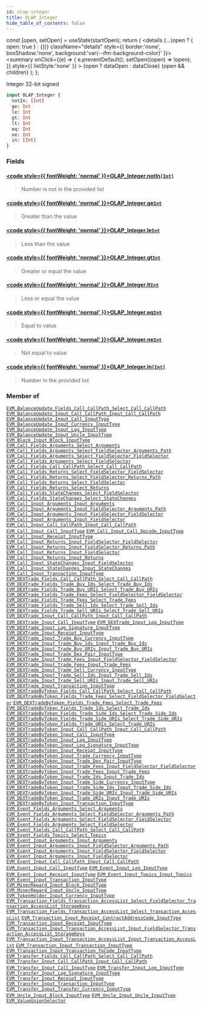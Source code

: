 ```yaml
---
id: olap-integer
title: OLAP_Integer
hide_table_of_contents: false
---
```







  const [open, setOpen] = useState(startOpen);
  return (
    <details {...(open ? { open: true } : {})} className="details" style={{ border:'none', boxShadow:'none', background:'var(--ifm-background-color)' }}>
      <summary
        onClick={(e) => {
          e.preventDefault();
          setOpen((open) => !open);
        }}
        style={{ listStyle:'none' }}
      >
      {open ? dataOpen : dataClose}
      </summary>
      {open && children}
    </details>
  );
};








Integer 32-bit signed


```graphql
input OLAP_Integer {
  notIn: [Int]
  ge: Int
  le: Int
  gt: Int
  lt: Int
  eq: Int
  ne: Int
  in: [Int]
}
```




### Fields

#### [<code style={{ fontWeight: 'normal' }}>OLAP_Integer.<b>notIn</b></code>](#)<Bullet />[`[Int]`](/docs/graphql-reference/scalars/int) <Badge class="badge badge--secondary" text="list"/> <Badge class="badge badge--secondary" text="scalar"/> 
> 
> 
> Number is not in the provided list
> 

#### [<code style={{ fontWeight: 'normal' }}>OLAP_Integer.<b>ge</b></code>](#)<Bullet />[`Int`](/docs/graphql-reference/scalars/int) <Badge class="badge badge--secondary" text="scalar"/> 
> 
> 
> Greater than the value
> 

#### [<code style={{ fontWeight: 'normal' }}>OLAP_Integer.<b>le</b></code>](#)<Bullet />[`Int`](/docs/graphql-reference/scalars/int) <Badge class="badge badge--secondary" text="scalar"/> 
> 
> 
> Less than the value
> 

#### [<code style={{ fontWeight: 'normal' }}>OLAP_Integer.<b>gt</b></code>](#)<Bullet />[`Int`](/docs/graphql-reference/scalars/int) <Badge class="badge badge--secondary" text="scalar"/> 
> 
> 
> Greater or equal the value
> 

#### [<code style={{ fontWeight: 'normal' }}>OLAP_Integer.<b>lt</b></code>](#)<Bullet />[`Int`](/docs/graphql-reference/scalars/int) <Badge class="badge badge--secondary" text="scalar"/> 
> 
> 
> Less or equal the value
> 

#### [<code style={{ fontWeight: 'normal' }}>OLAP_Integer.<b>eq</b></code>](#)<Bullet />[`Int`](/docs/graphql-reference/scalars/int) <Badge class="badge badge--secondary" text="scalar"/> 
> 
> 
> Equal to value
> 

#### [<code style={{ fontWeight: 'normal' }}>OLAP_Integer.<b>ne</b></code>](#)<Bullet />[`Int`](/docs/graphql-reference/scalars/int) <Badge class="badge badge--secondary" text="scalar"/> 
> 
> 
> Not equal to value
> 

#### [<code style={{ fontWeight: 'normal' }}>OLAP_Integer.<b>in</b></code>](#)<Bullet />[`[Int]`](/docs/graphql-reference/scalars/int) <Badge class="badge badge--secondary" text="list"/> <Badge class="badge badge--secondary" text="scalar"/> 
> 
> 
> Number in the provided list
> 



### Member of

[`EVM_BalanceUpdate_Fields_Call_CallPath_Select_Call_CallPath`](/docs/graphql-reference/inputs/evm-balance-update-fields-call-call-path-select-call-call-path)  <Badge class="badge badge--secondary" text="input"/><Bullet />[`EVM_BalanceUpdate_Input_Call_CallPath_Input_Call_CallPath`](/docs/graphql-reference/inputs/evm-balance-update-input-call-call-path-input-call-call-path)  <Badge class="badge badge--secondary" text="input"/><Bullet />[`EVM_BalanceUpdate_Input_Call_InputType`](/docs/graphql-reference/inputs/evm-balance-update-input-call-input-type)  <Badge class="badge badge--secondary" text="input"/><Bullet />[`EVM_BalanceUpdate_Input_Currency_InputType`](/docs/graphql-reference/inputs/evm-balance-update-input-currency-input-type)  <Badge class="badge badge--secondary" text="input"/><Bullet />[`EVM_BalanceUpdate_Input_Log_InputType`](/docs/graphql-reference/inputs/evm-balance-update-input-log-input-type)  <Badge class="badge badge--secondary" text="input"/><Bullet />[`EVM_BalanceUpdate_Input_Uncle_InputType`](/docs/graphql-reference/inputs/evm-balance-update-input-uncle-input-type)  <Badge class="badge badge--secondary" text="input"/><Bullet />[`EVM_Block_Input_Block_InputType`](/docs/graphql-reference/inputs/evm-block-input-block-input-type)  <Badge class="badge badge--secondary" text="input"/><Bullet />[`EVM_Call_Fields_Arguments_Select_Arguments`](/docs/graphql-reference/inputs/evm-call-fields-arguments-select-arguments)  <Badge class="badge badge--secondary" text="input"/><Bullet />[`EVM_Call_Fields_Arguments_Select_FieldSelector_Arguments_Path`](/docs/graphql-reference/inputs/evm-call-fields-arguments-select-field-selector-arguments-path)  <Badge class="badge badge--secondary" text="input"/><Bullet />[`EVM_Call_Fields_Arguments_Select_FieldSelector_FieldSelector`](/docs/graphql-reference/inputs/evm-call-fields-arguments-select-field-selector-field-selector)  <Badge class="badge badge--secondary" text="input"/><Bullet />[`EVM_Call_Fields_Arguments_Select_FieldSelector`](/docs/graphql-reference/inputs/evm-call-fields-arguments-select-field-selector)  <Badge class="badge badge--secondary" text="input"/><Bullet />[`EVM_Call_Fields_Call_CallPath_Select_Call_CallPath`](/docs/graphql-reference/inputs/evm-call-fields-call-call-path-select-call-call-path)  <Badge class="badge badge--secondary" text="input"/><Bullet />[`EVM_Call_Fields_Returns_Select_FieldSelector_FieldSelector`](/docs/graphql-reference/inputs/evm-call-fields-returns-select-field-selector-field-selector)  <Badge class="badge badge--secondary" text="input"/><Bullet />[`EVM_Call_Fields_Returns_Select_FieldSelector_Returns_Path`](/docs/graphql-reference/inputs/evm-call-fields-returns-select-field-selector-returns-path)  <Badge class="badge badge--secondary" text="input"/><Bullet />[`EVM_Call_Fields_Returns_Select_FieldSelector`](/docs/graphql-reference/inputs/evm-call-fields-returns-select-field-selector)  <Badge class="badge badge--secondary" text="input"/><Bullet />[`EVM_Call_Fields_Returns_Select_Returns`](/docs/graphql-reference/inputs/evm-call-fields-returns-select-returns)  <Badge class="badge badge--secondary" text="input"/><Bullet />[`EVM_Call_Fields_StateChanges_Select_FieldSelector`](/docs/graphql-reference/inputs/evm-call-fields-state-changes-select-field-selector)  <Badge class="badge badge--secondary" text="input"/><Bullet />[`EVM_Call_Fields_StateChanges_Select_StateChanges`](/docs/graphql-reference/inputs/evm-call-fields-state-changes-select-state-changes)  <Badge class="badge badge--secondary" text="input"/><Bullet />[`EVM_Call_Input_Arguments_Input_Arguments`](/docs/graphql-reference/inputs/evm-call-input-arguments-input-arguments)  <Badge class="badge badge--secondary" text="input"/><Bullet />[`EVM_Call_Input_Arguments_Input_FieldSelector_Arguments_Path`](/docs/graphql-reference/inputs/evm-call-input-arguments-input-field-selector-arguments-path)  <Badge class="badge badge--secondary" text="input"/><Bullet />[`EVM_Call_Input_Arguments_Input_FieldSelector_FieldSelector`](/docs/graphql-reference/inputs/evm-call-input-arguments-input-field-selector-field-selector)  <Badge class="badge badge--secondary" text="input"/><Bullet />[`EVM_Call_Input_Arguments_Input_FieldSelector`](/docs/graphql-reference/inputs/evm-call-input-arguments-input-field-selector)  <Badge class="badge badge--secondary" text="input"/><Bullet />[`EVM_Call_Input_Call_CallPath_Input_Call_CallPath`](/docs/graphql-reference/inputs/evm-call-input-call-call-path-input-call-call-path)  <Badge class="badge badge--secondary" text="input"/><Bullet />[`EVM_Call_Input_Call_InputType`](/docs/graphql-reference/inputs/evm-call-input-call-input-type)  <Badge class="badge badge--secondary" text="input"/><Bullet />[`EVM_Call_Input_Call_Opcode_InputType`](/docs/graphql-reference/inputs/evm-call-input-call-opcode-input-type)  <Badge class="badge badge--secondary" text="input"/><Bullet />[`EVM_Call_Input_Receipt_InputType`](/docs/graphql-reference/inputs/evm-call-input-receipt-input-type)  <Badge class="badge badge--secondary" text="input"/><Bullet />[`EVM_Call_Input_Returns_Input_FieldSelector_FieldSelector`](/docs/graphql-reference/inputs/evm-call-input-returns-input-field-selector-field-selector)  <Badge class="badge badge--secondary" text="input"/><Bullet />[`EVM_Call_Input_Returns_Input_FieldSelector_Returns_Path`](/docs/graphql-reference/inputs/evm-call-input-returns-input-field-selector-returns-path)  <Badge class="badge badge--secondary" text="input"/><Bullet />[`EVM_Call_Input_Returns_Input_FieldSelector`](/docs/graphql-reference/inputs/evm-call-input-returns-input-field-selector)  <Badge class="badge badge--secondary" text="input"/><Bullet />[`EVM_Call_Input_Returns_Input_Returns`](/docs/graphql-reference/inputs/evm-call-input-returns-input-returns)  <Badge class="badge badge--secondary" text="input"/><Bullet />[`EVM_Call_Input_StateChanges_Input_FieldSelector`](/docs/graphql-reference/inputs/evm-call-input-state-changes-input-field-selector)  <Badge class="badge badge--secondary" text="input"/><Bullet />[`EVM_Call_Input_StateChanges_Input_StateChanges`](/docs/graphql-reference/inputs/evm-call-input-state-changes-input-state-changes)  <Badge class="badge badge--secondary" text="input"/><Bullet />[`EVM_Call_Input_Transaction_InputType`](/docs/graphql-reference/inputs/evm-call-input-transaction-input-type)  <Badge class="badge badge--secondary" text="input"/><Bullet />[`EVM_DEXTrade_Fields_Call_CallPath_Select_Call_CallPath`](/docs/graphql-reference/inputs/evm-dextrade-fields-call-call-path-select-call-call-path)  <Badge class="badge badge--secondary" text="input"/><Bullet />[`EVM_DEXTrade_Fields_Trade_Buy_Ids_Select_Trade_Buy_Ids`](/docs/graphql-reference/inputs/evm-dextrade-fields-trade-buy-ids-select-trade-buy-ids)  <Badge class="badge badge--secondary" text="input"/><Bullet />[`EVM_DEXTrade_Fields_Trade_Buy_URIs_Select_Trade_Buy_URIs`](/docs/graphql-reference/inputs/evm-dextrade-fields-trade-buy-uris-select-trade-buy-uris)  <Badge class="badge badge--secondary" text="input"/><Bullet />[`EVM_DEXTrade_Fields_Trade_Fees_Select_FieldSelector_FieldSelector`](/docs/graphql-reference/inputs/evm-dextrade-fields-trade-fees-select-field-selector-field-selector)  <Badge class="badge badge--secondary" text="input"/><Bullet />[`EVM_DEXTrade_Fields_Trade_Fees_Select_Trade_Fees`](/docs/graphql-reference/inputs/evm-dextrade-fields-trade-fees-select-trade-fees)  <Badge class="badge badge--secondary" text="input"/><Bullet />[`EVM_DEXTrade_Fields_Trade_Sell_Ids_Select_Trade_Sell_Ids`](/docs/graphql-reference/inputs/evm-dextrade-fields-trade-sell-ids-select-trade-sell-ids)  <Badge class="badge badge--secondary" text="input"/><Bullet />[`EVM_DEXTrade_Fields_Trade_Sell_URIs_Select_Trade_Sell_URIs`](/docs/graphql-reference/inputs/evm-dextrade-fields-trade-sell-uris-select-trade-sell-uris)  <Badge class="badge badge--secondary" text="input"/><Bullet />[`EVM_DEXTrade_Input_Call_CallPath_Input_Call_CallPath`](/docs/graphql-reference/inputs/evm-dextrade-input-call-call-path-input-call-call-path)  <Badge class="badge badge--secondary" text="input"/><Bullet />[`EVM_DEXTrade_Input_Call_InputType`](/docs/graphql-reference/inputs/evm-dextrade-input-call-input-type)  <Badge class="badge badge--secondary" text="input"/><Bullet />[`EVM_DEXTrade_Input_Log_InputType`](/docs/graphql-reference/inputs/evm-dextrade-input-log-input-type)  <Badge class="badge badge--secondary" text="input"/><Bullet />[`EVM_DEXTrade_Input_Log_Signature_InputType`](/docs/graphql-reference/inputs/evm-dextrade-input-log-signature-input-type)  <Badge class="badge badge--secondary" text="input"/><Bullet />[`EVM_DEXTrade_Input_Receipt_InputType`](/docs/graphql-reference/inputs/evm-dextrade-input-receipt-input-type)  <Badge class="badge badge--secondary" text="input"/><Bullet />[`EVM_DEXTrade_Input_Trade_Buy_Currency_InputType`](/docs/graphql-reference/inputs/evm-dextrade-input-trade-buy-currency-input-type)  <Badge class="badge badge--secondary" text="input"/><Bullet />[`EVM_DEXTrade_Input_Trade_Buy_Ids_Input_Trade_Buy_Ids`](/docs/graphql-reference/inputs/evm-dextrade-input-trade-buy-ids-input-trade-buy-ids)  <Badge class="badge badge--secondary" text="input"/><Bullet />[`EVM_DEXTrade_Input_Trade_Buy_URIs_Input_Trade_Buy_URIs`](/docs/graphql-reference/inputs/evm-dextrade-input-trade-buy-uris-input-trade-buy-uris)  <Badge class="badge badge--secondary" text="input"/><Bullet />[`EVM_DEXTrade_Input_Trade_Dex_Pair_InputType`](/docs/graphql-reference/inputs/evm-dextrade-input-trade-dex-pair-input-type)  <Badge class="badge badge--secondary" text="input"/><Bullet />[`EVM_DEXTrade_Input_Trade_Fees_Input_FieldSelector_FieldSelector`](/docs/graphql-reference/inputs/evm-dextrade-input-trade-fees-input-field-selector-field-selector)  <Badge class="badge badge--secondary" text="input"/><Bullet />[`EVM_DEXTrade_Input_Trade_Fees_Input_Trade_Fees`](/docs/graphql-reference/inputs/evm-dextrade-input-trade-fees-input-trade-fees)  <Badge class="badge badge--secondary" text="input"/><Bullet />[`EVM_DEXTrade_Input_Trade_Sell_Currency_InputType`](/docs/graphql-reference/inputs/evm-dextrade-input-trade-sell-currency-input-type)  <Badge class="badge badge--secondary" text="input"/><Bullet />[`EVM_DEXTrade_Input_Trade_Sell_Ids_Input_Trade_Sell_Ids`](/docs/graphql-reference/inputs/evm-dextrade-input-trade-sell-ids-input-trade-sell-ids)  <Badge class="badge badge--secondary" text="input"/><Bullet />[`EVM_DEXTrade_Input_Trade_Sell_URIs_Input_Trade_Sell_URIs`](/docs/graphql-reference/inputs/evm-dextrade-input-trade-sell-uris-input-trade-sell-uris)  <Badge class="badge badge--secondary" text="input"/><Bullet />[`EVM_DEXTrade_Input_Transaction_InputType`](/docs/graphql-reference/inputs/evm-dextrade-input-transaction-input-type)  <Badge class="badge badge--secondary" text="input"/><Bullet />[`EVM_DEXTradeByToken_Fields_Call_CallPath_Select_Call_CallPath`](/docs/graphql-reference/inputs/evm-dextrade-by-token-fields-call-call-path-select-call-call-path)  <Badge class="badge badge--secondary" text="input"/><Bullet />[`EVM_DEXTradeByToken_Fields_Trade_Fees_Select_FieldSelector_FieldSelector`](/docs/graphql-reference/inputs/evm-dextrade-by-token-fields-trade-fees-select-field-selector-field-selector)  <Badge class="badge badge--secondary" text="input"/><Bullet />[`EVM_DEXTradeByToken_Fields_Trade_Fees_Select_Trade_Fees`](/docs/graphql-reference/inputs/evm-dextrade-by-token-fields-trade-fees-select-trade-fees)  <Badge class="badge badge--secondary" text="input"/><Bullet />[`EVM_DEXTradeByToken_Fields_Trade_Ids_Select_Trade_Ids`](/docs/graphql-reference/inputs/evm-dextrade-by-token-fields-trade-ids-select-trade-ids)  <Badge class="badge badge--secondary" text="input"/><Bullet />[`EVM_DEXTradeByToken_Fields_Trade_Side_Ids_Select_Trade_Side_Ids`](/docs/graphql-reference/inputs/evm-dextrade-by-token-fields-trade-side-ids-select-trade-side-ids)  <Badge class="badge badge--secondary" text="input"/><Bullet />[`EVM_DEXTradeByToken_Fields_Trade_Side_URIs_Select_Trade_Side_URIs`](/docs/graphql-reference/inputs/evm-dextrade-by-token-fields-trade-side-uris-select-trade-side-uris)  <Badge class="badge badge--secondary" text="input"/><Bullet />[`EVM_DEXTradeByToken_Fields_Trade_URIs_Select_Trade_URIs`](/docs/graphql-reference/inputs/evm-dextrade-by-token-fields-trade-uris-select-trade-uris)  <Badge class="badge badge--secondary" text="input"/><Bullet />[`EVM_DEXTradeByToken_Input_Call_CallPath_Input_Call_CallPath`](/docs/graphql-reference/inputs/evm-dextrade-by-token-input-call-call-path-input-call-call-path)  <Badge class="badge badge--secondary" text="input"/><Bullet />[`EVM_DEXTradeByToken_Input_Call_InputType`](/docs/graphql-reference/inputs/evm-dextrade-by-token-input-call-input-type)  <Badge class="badge badge--secondary" text="input"/><Bullet />[`EVM_DEXTradeByToken_Input_Log_InputType`](/docs/graphql-reference/inputs/evm-dextrade-by-token-input-log-input-type)  <Badge class="badge badge--secondary" text="input"/><Bullet />[`EVM_DEXTradeByToken_Input_Log_Signature_InputType`](/docs/graphql-reference/inputs/evm-dextrade-by-token-input-log-signature-input-type)  <Badge class="badge badge--secondary" text="input"/><Bullet />[`EVM_DEXTradeByToken_Input_Receipt_InputType`](/docs/graphql-reference/inputs/evm-dextrade-by-token-input-receipt-input-type)  <Badge class="badge badge--secondary" text="input"/><Bullet />[`EVM_DEXTradeByToken_Input_Trade_Currency_InputType`](/docs/graphql-reference/inputs/evm-dextrade-by-token-input-trade-currency-input-type)  <Badge class="badge badge--secondary" text="input"/><Bullet />[`EVM_DEXTradeByToken_Input_Trade_Dex_Pair_InputType`](/docs/graphql-reference/inputs/evm-dextrade-by-token-input-trade-dex-pair-input-type)  <Badge class="badge badge--secondary" text="input"/><Bullet />[`EVM_DEXTradeByToken_Input_Trade_Fees_Input_FieldSelector_FieldSelector`](/docs/graphql-reference/inputs/evm-dextrade-by-token-input-trade-fees-input-field-selector-field-selector)  <Badge class="badge badge--secondary" text="input"/><Bullet />[`EVM_DEXTradeByToken_Input_Trade_Fees_Input_Trade_Fees`](/docs/graphql-reference/inputs/evm-dextrade-by-token-input-trade-fees-input-trade-fees)  <Badge class="badge badge--secondary" text="input"/><Bullet />[`EVM_DEXTradeByToken_Input_Trade_Ids_Input_Trade_Ids`](/docs/graphql-reference/inputs/evm-dextrade-by-token-input-trade-ids-input-trade-ids)  <Badge class="badge badge--secondary" text="input"/><Bullet />[`EVM_DEXTradeByToken_Input_Trade_Side_Currency_InputType`](/docs/graphql-reference/inputs/evm-dextrade-by-token-input-trade-side-currency-input-type)  <Badge class="badge badge--secondary" text="input"/><Bullet />[`EVM_DEXTradeByToken_Input_Trade_Side_Ids_Input_Trade_Side_Ids`](/docs/graphql-reference/inputs/evm-dextrade-by-token-input-trade-side-ids-input-trade-side-ids)  <Badge class="badge badge--secondary" text="input"/><Bullet />[`EVM_DEXTradeByToken_Input_Trade_Side_URIs_Input_Trade_Side_URIs`](/docs/graphql-reference/inputs/evm-dextrade-by-token-input-trade-side-uris-input-trade-side-uris)  <Badge class="badge badge--secondary" text="input"/><Bullet />[`EVM_DEXTradeByToken_Input_Trade_URIs_Input_Trade_URIs`](/docs/graphql-reference/inputs/evm-dextrade-by-token-input-trade-uris-input-trade-uris)  <Badge class="badge badge--secondary" text="input"/><Bullet />[`EVM_DEXTradeByToken_Input_Transaction_InputType`](/docs/graphql-reference/inputs/evm-dextrade-by-token-input-transaction-input-type)  <Badge class="badge badge--secondary" text="input"/><Bullet />[`EVM_Event_Fields_Arguments_Select_Arguments`](/docs/graphql-reference/inputs/evm-event-fields-arguments-select-arguments)  <Badge class="badge badge--secondary" text="input"/><Bullet />[`EVM_Event_Fields_Arguments_Select_FieldSelector_Arguments_Path`](/docs/graphql-reference/inputs/evm-event-fields-arguments-select-field-selector-arguments-path)  <Badge class="badge badge--secondary" text="input"/><Bullet />[`EVM_Event_Fields_Arguments_Select_FieldSelector_FieldSelector`](/docs/graphql-reference/inputs/evm-event-fields-arguments-select-field-selector-field-selector)  <Badge class="badge badge--secondary" text="input"/><Bullet />[`EVM_Event_Fields_Arguments_Select_FieldSelector`](/docs/graphql-reference/inputs/evm-event-fields-arguments-select-field-selector)  <Badge class="badge badge--secondary" text="input"/><Bullet />[`EVM_Event_Fields_Call_CallPath_Select_Call_CallPath`](/docs/graphql-reference/inputs/evm-event-fields-call-call-path-select-call-call-path)  <Badge class="badge badge--secondary" text="input"/><Bullet />[`EVM_Event_Fields_Topics_Select_Topics`](/docs/graphql-reference/inputs/evm-event-fields-topics-select-topics)  <Badge class="badge badge--secondary" text="input"/><Bullet />[`EVM_Event_Input_Arguments_Input_Arguments`](/docs/graphql-reference/inputs/evm-event-input-arguments-input-arguments)  <Badge class="badge badge--secondary" text="input"/><Bullet />[`EVM_Event_Input_Arguments_Input_FieldSelector_Arguments_Path`](/docs/graphql-reference/inputs/evm-event-input-arguments-input-field-selector-arguments-path)  <Badge class="badge badge--secondary" text="input"/><Bullet />[`EVM_Event_Input_Arguments_Input_FieldSelector_FieldSelector`](/docs/graphql-reference/inputs/evm-event-input-arguments-input-field-selector-field-selector)  <Badge class="badge badge--secondary" text="input"/><Bullet />[`EVM_Event_Input_Arguments_Input_FieldSelector`](/docs/graphql-reference/inputs/evm-event-input-arguments-input-field-selector)  <Badge class="badge badge--secondary" text="input"/><Bullet />[`EVM_Event_Input_Call_CallPath_Input_Call_CallPath`](/docs/graphql-reference/inputs/evm-event-input-call-call-path-input-call-call-path)  <Badge class="badge badge--secondary" text="input"/><Bullet />[`EVM_Event_Input_Call_InputType`](/docs/graphql-reference/inputs/evm-event-input-call-input-type)  <Badge class="badge badge--secondary" text="input"/><Bullet />[`EVM_Event_Input_Log_InputType`](/docs/graphql-reference/inputs/evm-event-input-log-input-type)  <Badge class="badge badge--secondary" text="input"/><Bullet />[`EVM_Event_Input_Receipt_InputType`](/docs/graphql-reference/inputs/evm-event-input-receipt-input-type)  <Badge class="badge badge--secondary" text="input"/><Bullet />[`EVM_Event_Input_Topics_Input_Topics`](/docs/graphql-reference/inputs/evm-event-input-topics-input-topics)  <Badge class="badge badge--secondary" text="input"/><Bullet />[`EVM_Event_Input_Transaction_InputType`](/docs/graphql-reference/inputs/evm-event-input-transaction-input-type)  <Badge class="badge badge--secondary" text="input"/><Bullet />[`EVM_MinerReward_Input_Block_InputType`](/docs/graphql-reference/inputs/evm-miner-reward-input-block-input-type)  <Badge class="badge badge--secondary" text="input"/><Bullet />[`EVM_MinerReward_Input_Uncle_InputType`](/docs/graphql-reference/inputs/evm-miner-reward-input-uncle-input-type)  <Badge class="badge badge--secondary" text="input"/><Bullet />[`EVM_TokenHolder_Input_Currency_InputType`](/docs/graphql-reference/inputs/evm-token-holder-input-currency-input-type)  <Badge class="badge badge--secondary" text="input"/><Bullet />[`EVM_Transaction_Fields_Transaction_AccessList_Select_FieldSelector_Transaction_AccessList_StorageKeys`](/docs/graphql-reference/inputs/evm-transaction-fields-transaction-access-list-select-field-selector-transaction-access-list-storage-keys)  <Badge class="badge badge--secondary" text="input"/><Bullet />[`EVM_Transaction_Fields_Transaction_AccessList_Select_Transaction_AccessList`](/docs/graphql-reference/inputs/evm-transaction-fields-transaction-access-list-select-transaction-access-list)  <Badge class="badge badge--secondary" text="input"/><Bullet />[`EVM_Transaction_Input_Receipt_ContractAddressCode_InputType`](/docs/graphql-reference/inputs/evm-transaction-input-receipt-contract-address-code-input-type)  <Badge class="badge badge--secondary" text="input"/><Bullet />[`EVM_Transaction_Input_Receipt_InputType`](/docs/graphql-reference/inputs/evm-transaction-input-receipt-input-type)  <Badge class="badge badge--secondary" text="input"/><Bullet />[`EVM_Transaction_Input_Transaction_AccessList_Input_FieldSelector_Transaction_AccessList_StorageKeys`](/docs/graphql-reference/inputs/evm-transaction-input-transaction-access-list-input-field-selector-transaction-access-list-storage-keys)  <Badge class="badge badge--secondary" text="input"/><Bullet />[`EVM_Transaction_Input_Transaction_AccessList_Input_Transaction_AccessList`](/docs/graphql-reference/inputs/evm-transaction-input-transaction-access-list-input-transaction-access-list)  <Badge class="badge badge--secondary" text="input"/><Bullet />[`EVM_Transaction_Input_Transaction_InputType`](/docs/graphql-reference/inputs/evm-transaction-input-transaction-input-type)  <Badge class="badge badge--secondary" text="input"/><Bullet />[`EVM_Transaction_Input_Transaction_ToCode_InputType`](/docs/graphql-reference/inputs/evm-transaction-input-transaction-to-code-input-type)  <Badge class="badge badge--secondary" text="input"/><Bullet />[`EVM_Transfer_Fields_Call_CallPath_Select_Call_CallPath`](/docs/graphql-reference/inputs/evm-transfer-fields-call-call-path-select-call-call-path)  <Badge class="badge badge--secondary" text="input"/><Bullet />[`EVM_Transfer_Input_Call_CallPath_Input_Call_CallPath`](/docs/graphql-reference/inputs/evm-transfer-input-call-call-path-input-call-call-path)  <Badge class="badge badge--secondary" text="input"/><Bullet />[`EVM_Transfer_Input_Call_InputType`](/docs/graphql-reference/inputs/evm-transfer-input-call-input-type)  <Badge class="badge badge--secondary" text="input"/><Bullet />[`EVM_Transfer_Input_Log_InputType`](/docs/graphql-reference/inputs/evm-transfer-input-log-input-type)  <Badge class="badge badge--secondary" text="input"/><Bullet />[`EVM_Transfer_Input_Log_Signature_InputType`](/docs/graphql-reference/inputs/evm-transfer-input-log-signature-input-type)  <Badge class="badge badge--secondary" text="input"/><Bullet />[`EVM_Transfer_Input_Receipt_InputType`](/docs/graphql-reference/inputs/evm-transfer-input-receipt-input-type)  <Badge class="badge badge--secondary" text="input"/><Bullet />[`EVM_Transfer_Input_Transaction_InputType`](/docs/graphql-reference/inputs/evm-transfer-input-transaction-input-type)  <Badge class="badge badge--secondary" text="input"/><Bullet />[`EVM_Transfer_Input_Transfer_Currency_InputType`](/docs/graphql-reference/inputs/evm-transfer-input-transfer-currency-input-type)  <Badge class="badge badge--secondary" text="input"/><Bullet />[`EVM_Uncle_Input_Block_InputType`](/docs/graphql-reference/inputs/evm-uncle-input-block-input-type)  <Badge class="badge badge--secondary" text="input"/><Bullet />[`EVM_Uncle_Input_Uncle_InputType`](/docs/graphql-reference/inputs/evm-uncle-input-uncle-input-type)  <Badge class="badge badge--secondary" text="input"/><Bullet />[`EVM_ValueUnionSelector`](/docs/graphql-reference/inputs/evm-value-union-selector)  <Badge class="badge badge--secondary" text="input"/>

